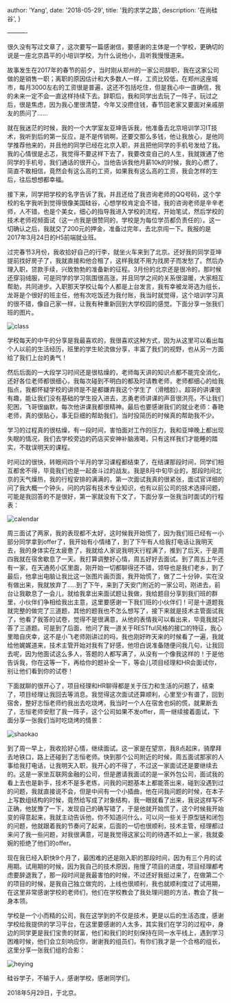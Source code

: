 
  author: 'Yang',
  date: '2018-05-29',
  title: '我的求学之路',
  description:
    '在尚硅谷',
}


———-

很久没有写过文章了，这次要写一篇感谢信，要感谢的主体是一个学校，更确切的说是一座北京昌平的小培训学校，为什么说他小，且听我慢慢道来。  


故事发生在2017年的春节的前夕，当时刚从郑州的一家公司辞职，我在这家公司做的是销售一职；离职的原因估计和大多数人一样，工资比较低，在郑州这座城市，每月3000左右的工资很是普遍，这还不包括吃住，但是我心中一直确信，我的未来一定不会一直这样持续下去。辞职后，我和同学出去玩了一阵子，玩过之后，很是焦虑，因为我心里很清楚，今年又没攒住钱，春节回老家又要面对亲戚朋友的质问了......


就在我迷茫的时候，我的一个大学室友亚坤告诉我，他准备去北京培训学习IT技术，我听到后的第一反应，是不是传销啊，还要交那么多钱，他让我放心，是他同学推荐他来的，并且他的同学已经在北京入职，并且把他同学的手机号发给了我。我的心情很是忐忑，我觉得不要这样下去了，我要改变自己的人生，我就拨通了他同学的手机号，我们通话的很开心，当他告诉我他月薪10k的时候，我的心燃了，简直不敢相信，竟然会有这么高的工资，如果我有这么高的工资，我会怎样的生后，往后想想都幸福。


接下来，同学把学校的名字告诉了我，并且还给了我咨询老师的QQ号码，这个学校的名字我听到觉得很像美国硅谷，心想学校肯定会不错，我的咨询老师是辛辛老师，人不错，也是个美女，细心的指导我进入学校的流程，开始笔试，然后学校的技术老师视频面试（这一点我是很赞同的，学校是为每位学员都负责任的）。这一切确认之后，我就交了200元的押金，准备过完年，去北京闯一下。我报的是2017年3月24日的H5前端就业班。


过完春节3月份，我收拾好自己的行李，就坐火车来到了北京。还好我的同学亚坤提前找好房子了，我就直接和他合租了，这样我就不用为找房子而发愁了。然后办理入职，贷款手续，兴致勃勃的准备新的征程。3月份的北京还是很冷的，那时候还穿羽绒服，可是同学的学习氛围很高涨，并且同学之间的关系很温暖，大家相互帮助，共同进步。入职那天学校让每个人都是上台发言，我有幸被龙哥选为组长，龙哥是个很好的班主任，他有次吃饭还为我付账，我当时就觉得，这个培训学习真的很不错，像自己家一样，让我有种重新回到大学校园的感觉。下面分享一张我们班的图片。

![class](/images/atguigu/classing.jpg)

学校每天的中午的分享是我最喜欢的，我很喜欢这种方式，因为从这里可以看出每个人以前的生活经历，班里的学生轮流做分享，丰富了我们的视野，也从另一方面给了我们上台的勇气！

然后后面的一大段学习时间还是很枯燥的，老师每天讲的知识点都不能完全消化，还好各位老师都很细心，我每次碰到不明白的都及时请教老师，老师都细心的给我指点，我都怀疑学校的讲师是不是都嫌弃我这个学生了（滑稽脸）。超哥的讲课很有趣，能让我们没有基础的学生投入进去，志勇老师讲课的声音很洪亮，不让我们犯困，飞哥很幽默，每次他讲课我都很精神。最后也要感谢我们的就业老师：春艳老师，真的很贴心，事无巨细的帮助我们，当时投简历的时候真的帮助我不少。


学习的过程真的很枯燥，有一段时间，害怕面对工作的压力，我和亚坤晚上都出现失眠的情况，我们去学校旁边的药店买安神补脑液喝，只有这样我们才能睡的踏实，不耽误明天的课程。

时间过的很快，转眼间四个半月的学习课程都结束了，在结课那段时间，同学们相互都舍不得，毕竟我们也是一起奋斗过的战友。我是8月中旬毕业的，那段时间北京的天气燥热，我的行程安排的满满的，第一次面试我真的很紧张，面试官详细的问了我大概一个钟头，问的内容有技术专业知识，也有以前公司的技术选择问题，可能是我回答的不是很好，第一家就没有下文了，下面分享一张我当时面试的行程表：

![calendar](/images/atguigu/calendar.jpeg)



周三面试了两家，我的表现都不太好，这时候我开始慌了，因为我们班已经有一小部分同学拿到offer了，我开始有小情绪了，到了下午有人给我打电话让我明天去，我的身体实在太疲惫了，我就给人家说我明天行程满了，推到了后天，于是周四我就在宿舍歇息了一天。我打算调整好心情，周五好好去面试。到了周五上午还有一家，在天通苑小区里面，刚开始一切都聊得还不错，领导也是我们老乡，到了最后，他拿出电脑让我比这一张图片画页面，我开始慌了，做了二十分钟，实在没有做出来，我就放弃了.....到了下午，来到了天安门附近的一家公司，刚进去，前台让我歇息了一会儿，就给我拿出来面试题让我做，我给题目分享到我们班的群里，小伙伴们争相给我出主意，这里要感谢一下我们班的小伙伴们！可是十道题我就完整的做完了三道题，其他的题我也不怎么想写了，接下来就是技术主管面试我了，他看了我答的试卷，觉得不是很满意，从他的表情我可以看出来，毕竟我就只答了三道题。可是到了后面，他问了我一道关于RESTful风格的接口的特征，我心里暗自庆幸，这不是小飞老师刚讲过的吗，我也刚好昨天来的时候看了一遍，我就给他娓娓道来，技术主管开始对我有了好感，他坦白说准备随便问我几句，让我回去呢，因为他面试这么多人，答题的人都写满了，从没有一个像我这样的！于是他告诉我，你在这等一下，再给你的题补全一下，等会儿项目经理和HR会面试你，别让他们看到你的试卷！

下面就聊的很开心了，项目经理和HR聊得都是关于压力和生活的问题了，结束了，项目经理让我回去等消息。我觉得这次面试还算顺利，心里至少有谱了，回到宿舍，整好志恒老师约我出去吃烧烤，我当时一个人在宿舍也焖的慌，就果断去了，志恒老师安慰了我一阵子，这个公司如果不发offer，周一继续接着面试，下面分享一张我们当时吃烧烤的情景：

![shaokao](/images/atguigu/shaokao.jpg)

到了周一早上，我收拾好心情，继续面试。这一家是在望京，我8点起床，骑摩拜去地铁口，路上还碰到了志恒老师。快到那个公司附近的时候，周五面试那家的人事给我打电话，让我明天入职，我开心的不得了，不过这一家面试还是要继续去的。这是一家坐互联网金融的公司，但是邀请我面试的是一家外包公司，面试我的看上去也是新手，技术不是多老练，问我的问题基本上都能答出来，碰到没遇到过的问题，我就直接说不会，但是中间有一个小插曲，他在问我问题的时候，在本子上写数组结构的时候，竟然给写成了对象结构，我一眼就看了出来，我说这样写不正确，他犹豫了一下，发现自己的确写错了，于是他就开始慌了，这个时候我开始变的得意起来，我就主动告诉他，你不知道问什么，可以问一些关于原型链和闭包的问题，他就跟着我的节奏问了起来，后面的一切也很顺利，技术主管，经理都过来问了我一些问题，对我很满意，可是我觉得这家公司的待遇不如上一家，我就委婉的拒绝了他们的offer。

现在我已经入职快9个月了，最困难的还是刚入职的那段时间，因为有三个月的试用期。试用期的时候，因为我自己的技术原因，拖慢了项目的进度，项目经理都考虑要辞退我了，那一段时间是我最害怕的时候，不过还好我挺过来了，在做第二个的项目的时候，是我自己独立做完的，上线也很顺利，我也就顺利度过了试用期，在这里非常感谢学校的老师们，他们在学校教会了我处理问题的方法，教会了我一身本领。

学校是一个小而精的公司，我在这学到的不仅是技术，更是以后的生活态度，感谢学校给我提供的学习平台，在这里要感谢的人太多，其实我们在学习的过程中，身边的同学更是我们宝贵的财富，他们和我们的时刻保持在同一水平线上，遇到学习困难时候，他们会立刻响应你，谢谢我的组员们，有你们我才是一个合格的组长，这里分享一张我们组的合影：

![heying](/images/atguigu/heying.jpg)

硅谷学子，不输于人，感谢学校，感谢同学们。    						

2018年5月29日，于北京。